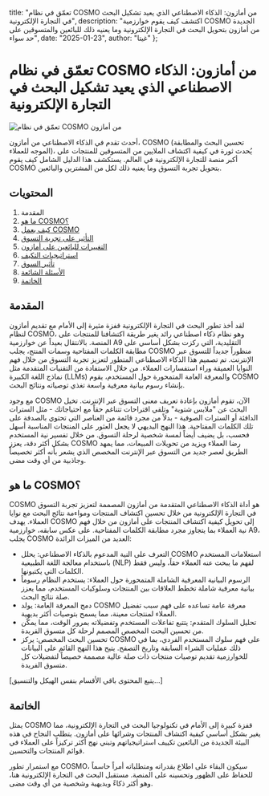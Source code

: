   title: "تعمّق في نظام COSMO من أمازون: الذكاء الاصطناعي الذي يعيد تشكيل البحث في التجارة الإلكترونية",
  description: "اكتشف كيف يقوم خوارزمية COSMO الجديدة من أمازون بتحويل البحث في التجارة الإلكترونية وما يعنيه ذلك للبائعين والمتسوقين على حد سواء",
  date: "2025-01-23",
  author: "غيتا"
};

# تعمّق في نظام COSMO من أمازون: الذكاء الاصطناعي الذي يعيد تشكيل البحث في التجارة الإلكترونية

![تعمّق في نظام COSMO من أمازون](/images/blog/amazon-cosmo-deep-dive.jpeg)

أحدث تقدم في الذكاء الاصطناعي من أمازون، COSMO (تحسين البحث والمطابقة الموجه للعملاء)، يُحدث ثورة في كيفية اكتشاف الملايين من المتسوقين للمنتجات على أكبر منصة للتجارة الإلكترونية في العالم. يستكشف هذا الدليل الشامل كيف يقوم COSMO بتحويل تجربة التسوق وما يعنيه ذلك لكل من المشترين والبائعين.

## المحتويات

1. المقدمة
2. [ما هو COSMO؟](#ما-هو-cosmo)
3. [كيف يعمل COSMO](#كيف-يعمل-cosmo)
4. [التأثير على تجربة التسوق](#التأثير-على-تجربة-التسوق)
5. [التغييرات للبائعين على أمازون](#التغييرات-للبائعين-على-أمازون)
6. [استراتيجيات التكيف](#استراتيجيات-التكيف)
7. [تأثير السوق](#تأثير-السوق)
8. [الأسئلة الشائعة](#الأسئلة-الشائعة)
9. [الخاتمة](#الخاتمة)

## المقدمة

لقد أخذ تطور البحث في التجارة الإلكترونية قفزة مثيرة إلى الأمام مع تقديم أمازون لنظام COSMO، وهو نظام ذكاء اصطناعي رائد يغير طريقة اكتشافنا للمنتجات على المنصة. بالانتقال بعيداً عن خوارزمية A9 التقليدية، التي ركزت بشكل أساسي على مطابقة الكلمات المفتاحية وسمات المنتج، يجلب COSMO منظوراً جديداً للتسوق عبر الإنترنت. تم تصميم هذا الذكاء الاصطناعي المتطور لتعزيز تجربة التسوق من خلال فهم النوايا العميقة وراء استفسارات العملاء. من خلال الاستفادة من التقنيات المتقدمة مثل نماذج اللغة الكبيرة (LLMs) والمعرفة العامة المتمحورة حول المستخدم، يقوم COSMO بإنشاء رسوم بيانية معرفية واسعة تغذي توصياته ونتائج البحث.

مع وجود COSMO الآن، تقوم أمازون بإعادة تعريف معنى التسوق عبر الإنترنت. تخيل البحث عن "ملابس شتوية" وتلقي اقتراحات تتناغم حقاً مع احتياجاتك - مثل السترات الدافئة أو السترات الصوفية - بدلاً من مجرد قائمة من العناصر التي تحتوي بالصدفة على تلك الكلمات المفتاحية. هذا النهج البديهي لا يجعل العثور على المنتجات المناسبة أسهل فحسب، بل يضيف أيضاً لمسة شخصية لرحلة التسوق. من خلال تفسير نية المستخدم بشكل أكثر دقة، يعزز COSMO رضا العملاء ويزيد من تحويلات المبيعات، مما يمهد الطريق لعصر جديد من التسوق عبر الإنترنت المخصص الذي يشعر بأنه أكثر تخصيصاً وجاذبية من أي وقت مضى.

## ما هو COSMO؟

COSMO هو أداة الذكاء الاصطناعي المتقدمة من أمازون المصممة لتعزيز تجربة التسوق في التجارة الإلكترونية من خلال تحسين اكتشاف المنتجات ومواءمة نتائج البحث مع نوايا العملاء. يهدف COSMO إلى تحويل كيفية اكتشاف المنتجات على أمازون من خلال فهم نية العملاء بما يتجاوز مجرد مطابقة الكلمات المفتاحية. على عكس سابقه، خوارزمية A9، يجلب COSMO العديد من الميزات الرائدة:

- التعرف على النية المدعوم بالذكاء الاصطناعي: يحلل COSMO استعلامات المستخدم باستخدام معالجة اللغة الطبيعية (NLP) لفهم ما يبحث عنه العملاء حقاً، وليس فقط الكلمات التي يكتبونها.
- الرسوم البيانية المعرفية الشاملة المتمحورة حول العملاء: يستخدم النظام رسوماً بيانية معرفية شاملة تخطط العلاقات بين المنتجات وسلوكيات المستخدم، مما يعزز صلة نتائج البحث.
- دمج المعرفة العامة: يولد COSMO معرفة عامة تساعده على فهم سبب تفضيل العملاء لمنتجات معينة، مما يسمح بتوصيات أكثر بديهية.
- تحليل السلوك المتقدم: يتتبع تفاعلات المستخدم وتفضيلاته بمرور الوقت، مما يمكّن من تحسين البحث المخصص المصمم لرحلة كل متسوق الفريدة.
- تحسين البحث المخصص: يركز COSMO على فهم سلوك المستخدم الفردي، بما في ذلك عمليات الشراء السابقة وتاريخ التصفح. يتيح هذا النهج القائم على البيانات للخوارزمية تقديم توصيات منتجات ذات صلة عالية مصممة خصيصاً لتفضيلات كل متسوق الفريدة.

[يتبع المحتوى باقي الأقسام بنفس الهيكل والتنسيق...]

## الخاتمة

يمثل COSMO قفزة كبيرة إلى الأمام في تكنولوجيا البحث في التجارة الإلكترونية، مما يغير بشكل أساسي كيفية اكتشاف المنتجات وشرائها على أمازون. يتطلب النجاح في هذه البيئة الجديدة من البائعين تكييف استراتيجياتهم وتبني نهج أكثر تركيزاً على العملاء في قوائم المنتجات والتحسين.

مع استمرار تطور COSMO، سيكون البقاء على اطلاع بقدراته ومتطلباته أمراً حاسماً للحفاظ على الظهور وتحسينه على المنصة. مستقبل البحث في التجارة الإلكترونية هنا، وهو أكثر ذكاءً وبديهية وشخصية من أي وقت مضى.
